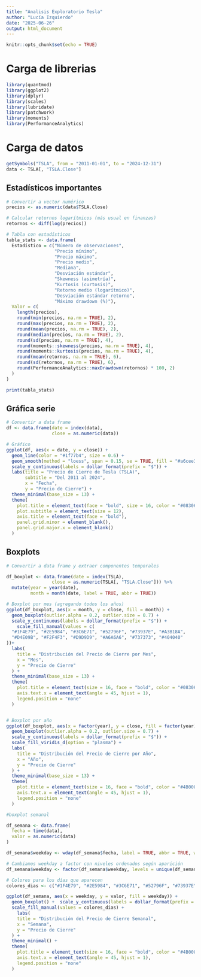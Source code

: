 ---
title: "Analisis Exploratorio Tesla"
author: "Lucía Izquierdo"
date: "2025-06-26"
output: html_document
---

```{r setup, include=FALSE}
knitr::opts_chunk$set(echo = TRUE)
```

# Carga de librerias

```{r}
library(quantmod)
library(ggplot2)
library(dplyr)
library(scales)
library(lubridate)
library(patchwork)
library(moments)
library(PerformanceAnalytics)
```

# Carga de datos

```{r}
getSymbols("TSLA", from = "2011-01-01", to = "2024-12-31")
data <- TSLA[, "TSLA.Close"]
```

## Estadísticos importantes

```{r}
# Convertir a vector numérico
precios <- as.numeric(data$TSLA.Close)

# Calcular retornos logarítmicos (más usual en finanzas)
retornos <- diff(log(precios))

# Tabla con estadísticos
tabla_stats <- data.frame(
  Estadístico = c("Número de observaciones",
                  "Precio mínimo",
                  "Precio máximo",
                  "Precio medio",
                  "Mediana",
                  "Desviación estándar",
                  "Skewness (asimetría)",
                  "Kurtosis (curtosis)",
                  "Retorno medio (logarítmico)",
                  "Desviación estándar retorno",
                  "Máximo drawdown (%)"),
  Valor = c(
    length(precios),
    round(min(precios, na.rm = TRUE), 2),
    round(max(precios, na.rm = TRUE), 2),
    round(mean(precios, na.rm = TRUE), 2),
    round(median(precios, na.rm = TRUE), 2),
    round(sd(precios, na.rm = TRUE), 4),
    round(moments::skewness(precios, na.rm = TRUE), 4),
    round(moments::kurtosis(precios, na.rm = TRUE), 4),
    round(mean(retornos, na.rm = TRUE), 6),
    round(sd(retornos, na.rm = TRUE), 6),
    round(PerformanceAnalytics::maxDrawdown(retornos) * 100, 2)
  )
)

print(tabla_stats)

```

## Gráfica serie 

```{r}
# Convertir a data frame
df <- data.frame(date = index(data),
                 close = as.numeric(data))

# Gráfico
ggplot(df, aes(x = date, y = close)) +
  geom_line(color = "#1f77b4", size = 0.6) +
  geom_smooth(method = "loess", span = 0.15, se = TRUE, fill = "#a6cee3", color = "#08306B", alpha = 0.3) +
  scale_y_continuous(labels = dollar_format(prefix = "$")) +
  labs(title = "Precio de Cierre de Tesla (TSLA)",
       subtitle = "Del 2011 al 2024",
       x = "Fecha",
       y = "Precio de Cierre") +
  theme_minimal(base_size = 13) +
  theme(
    plot.title = element_text(face = "bold", size = 16, color = "#08306B"),
    plot.subtitle = element_text(size = 12),
    axis.title = element_text(face = "bold"),
    panel.grid.minor = element_blank(),
    panel.grid.major.x = element_blank()
  )
```

## Boxplots

```{r}
# Convertir a data frame y extraer componentes temporales

df_boxplot <- data.frame(date = index(TSLA),
                 close = as.numeric(TSLA[, "TSLA.Close"])) %>%
  mutate(year = year(date),
         month = month(date, label = TRUE, abbr = TRUE))

# Boxplot por mes (agregando todos los años)
ggplot(df_boxplot, aes(x = month, y = close, fill = month)) +
  geom_boxplot(outlier.alpha = 0.2, outlier.size = 0.7) +
  scale_y_continuous(labels = dollar_format(prefix = "$")) +
    scale_fill_manual(values = c(
  "#1F4E79", "#2E5984", "#3C6E71", "#52796F", "#73937E", "#A3B18A",
  "#D4E09B", "#F2F4F3", "#D9D9D9", "#A6A6A6", "#737373", "#404040"
))+
  labs(
    title = "Distribución del Precio de Cierre por Mes",
    x = "Mes",
    y = "Precio de Cierre"
  ) +
  theme_minimal(base_size = 13) +
  theme(
    plot.title = element_text(size = 16, face = "bold", color = "#08306B"),
    axis.text.x = element_text(angle = 45, hjust = 1),
    legend.position = "none"
  )


# Boxplot por año
ggplot(df_boxplot, aes(x = factor(year), y = close, fill = factor(year))) +
  geom_boxplot(outlier.alpha = 0.2, outlier.size = 0.7) +
  scale_y_continuous(labels = dollar_format(prefix = "$")) +
  scale_fill_viridis_d(option = "plasma") +
  labs(
    title = "Distribución del Precio de Cierre por Año",
    x = "Año",
    y = "Precio de Cierre"
  ) +
  theme_minimal(base_size = 13) +
  theme(
    plot.title = element_text(size = 16, face = "bold", color = "#4B0082"),
    axis.text.x = element_text(angle = 45, hjust = 1),
    legend.position = "none"
  )

#boxplot semanal

df_semana <- data.frame(
  fecha = time(data),
  valor = as.numeric(data)
)

df_semana$weekday <- wday(df_semana$fecha, label = TRUE, abbr = TRUE, week_start = 1, locale = "es_ES.UTF-8")

# Cambiamos weekday a factor con niveles ordenados según aparición
df_semana$weekday <- factor(df_semana$weekday, levels = unique(df_semana$weekday))

# Colores para los días que aparecen
colores_dias <- c("#1F4E79", "#2E5984", "#3C6E71", "#52796F", "#73937E")

ggplot(df_semana, aes(x = weekday, y = valor, fill = weekday)) +
  geom_boxplot() +  scale_y_continuous(labels = dollar_format(prefix = "$"))+
  scale_fill_manual(values = colores_dias) +
    labs(
    title = "Distribución del Precio de Cierre Semanal",
    x = "Semana",
    y = "Precio de Cierre"
  ) +
  theme_minimal() +
  theme(
    plot.title = element_text(size = 16, face = "bold", color = "#4B0082"),
    axis.text.x = element_text(angle = 45, hjust = 1),
    legend.position = "none"
  )


```